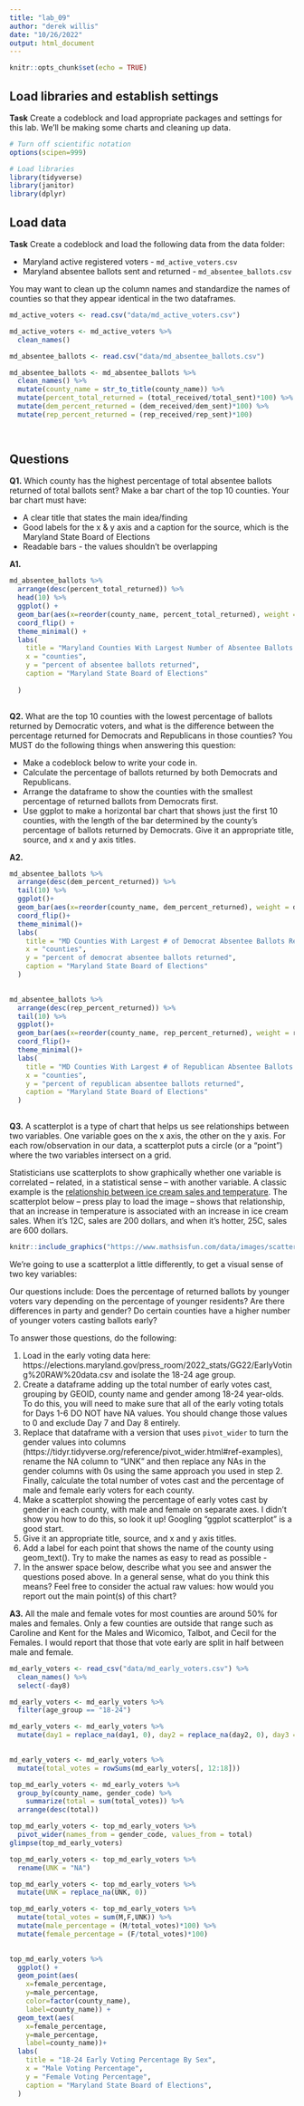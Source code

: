 ```yaml
---
title: "lab_09"
author: "derek willis"
date: "10/26/2022"
output: html_document
---
```


```r
knitr::opts_chunk$set(echo = TRUE)
```

## Load libraries and establish settings

**Task** Create a codeblock and load appropriate packages and settings for this lab. We'll be making some charts and cleaning up data.

```r
# Turn off scientific notation
options(scipen=999)

# Load libraries
library(tidyverse)
library(janitor)
library(dplyr)

```

## Load data

**Task** Create a codeblock and load the following data from the data folder:

* Maryland active registered voters - `md_active_voters.csv`
* Maryland absentee ballots sent and returned - `md_absentee_ballots.csv`

You may want to clean up the column names and standardize the names of counties so that they appear identical in the two dataframes.

```r
md_active_voters <- read.csv("data/md_active_voters.csv")

md_active_voters <- md_active_voters %>% 
  clean_names()

md_absentee_ballots <- read.csv("data/md_absentee_ballots.csv")

md_absentee_ballots <- md_absentee_ballots %>%
  clean_names() %>%
  mutate(county_name = str_to_title(county_name)) %>% 
  mutate(percent_total_returned = (total_received/total_sent)*100) %>% 
  mutate(dem_percent_returned = (dem_received/dem_sent)*100) %>% 
  mutate(rep_percent_returned = (rep_received/rep_sent)*100)

  
```

## Questions 

**Q1.** Which county has the highest percentage of total absentee ballots returned of total ballots sent? Make a bar chart of the top 10 counties. Your bar chart must have:

* A clear title that states the main idea/finding
* Good labels for the x & y axis and a caption for the source, which is the Maryland State Board of Elections
* Readable bars - the values shouldn't be overlapping

**A1.** 

```r
md_absentee_ballots %>%
  arrange(desc(percent_total_returned)) %>% 
  head(10) %>% 
  ggplot() +
  geom_bar(aes(x=reorder(county_name, percent_total_returned), weight = percent_total_returned))+
  coord_flip() +
  theme_minimal() +
  labs(
    title = "Maryland Counties With Largest Number of Absentee Ballots Returned",
    x = "counties",
    y = "percent of absentee ballots returned",
    caption = "Maryland State Board of Elections"
    
  )
  
```

**Q2.** What are the top 10 counties with the lowest percentage of ballots returned by Democratic voters, and what is the difference between the percentage returned for Democrats and Republicans in those counties? You MUST do the following things when answering this question:

* Make a codeblock below to write your code in.
* Calculate the percentage of ballots returned by both Democrats and Republicans.
* Arrange the dataframe to show the counties with the smallest percentage of returned ballots from Democrats first.
* Use ggplot to make a horizontal bar chart that shows just the first 10 counties, with the length of the bar determined by the county's percentage of ballots returned by Democrats. Give it an appropriate title, source, and x and y axis titles. 

**A2.** 
```r
md_absentee_ballots %>%
  arrange(desc(dem_percent_returned)) %>% 
  tail(10) %>% 
  ggplot()+
  geom_bar(aes(x=reorder(county_name, dem_percent_returned), weight = dem_percent_returned))+
  coord_flip()+
  theme_minimal()+
  labs(
    title = "MD Counties With Largest # of Democrat Absentee Ballots Returned",
    x = "counties",
    y = "percent of democrat absentee ballots returned",
    caption = "Maryland State Board of Elections"
  )
  
``` 
```r
md_absentee_ballots %>%
  arrange(desc(rep_percent_returned)) %>% 
  tail(10) %>% 
  ggplot()+
  geom_bar(aes(x=reorder(county_name, rep_percent_returned), weight = rep_percent_returned))+
  coord_flip()+
  theme_minimal()+
  labs(
    title = "MD Counties With Largest # of Republican Absentee Ballots Returned",
    x = "counties",
    y = "percent of republican absentee ballots returned",
    caption = "Maryland State Board of Elections"
  )
  
``` 

**Q3.**  A scatterplot is a type of chart that helps us see relationships between two variables. One variable goes on the x axis, the other on the y axis.  For each row/observation in our data, a scatterplot puts a circle (or a "point") where the two variables intersect on a grid. 

Statisticians use scatterplots to show graphically whether one variable is correlated -- related, in a statistical sense -- with another variable.  A classic example is the [relationship between ice cream sales and temperature](https://www.mathsisfun.com/data/scatter-xy-plots.html). The scatterplot below -- press play to load the image -- shows that relationship, that an increase in temperature is associated with an increase in ice cream sales. When it's 12C, sales are 200 dollars, and when it's hotter, 25C, sales are 600 dollars.

```r
knitr::include_graphics("https://www.mathsisfun.com/data/images/scatter-ice-cream1.svg")
```

We're going to use a scatterplot a little differently, to get a visual sense of two key variables: 

Our questions include: Does the percentage of returned ballots by younger voters vary depending on the percentage of younger residents? Are there differences in party and gender? Do certain counties have a higher number of younger voters casting ballots early?

To answer those questions, do the following:

1. Load in the early voting data here: https://elections.maryland.gov/press_room/2022_stats/GG22/EarlyVoting%20RAW%20data.csv and isolate the 18-24 age group.
2. Create a dataframe adding up the total number of early votes cast, grouping by GEOID, county name and gender among 18-24 year-olds. To do this, you will need to make sure that all of the early voting totals for Days 1-6 DO NOT have NA values. You should change those values to 0 and exclude Day 7 and Day 8 entirely.
3. Replace that dataframe with a version that uses `pivot_wider` to turn the gender values into columns (https://tidyr.tidyverse.org/reference/pivot_wider.html#ref-examples), rename the NA column to "UNK" and then replace any NAs in the gender columns with 0s using the same approach you used in step 2. Finally, calculate the total number of votes cast and the percentage of male and female early voters for each county.
4. Make a scatterplot showing the percentage of early votes cast by gender in each county, with male and female on separate axes. I didn't show you how to do this, so look it up! Googling "ggplot scatterplot" is a good start.
5. Give it an appropriate title, source, and x and y axis titles.
6. Add a label for each point that shows the name of the county using geom_text(). Try to make the names as easy to read as possible - 
7. In the answer space below, describe what you see and answer the questions posed above. In a general sense, what do you think this means? Feel free to consider the actual raw values: how would you report out the main point(s) of this chart?

**A3.** All the male and female votes for most counties are around 50% for males and females. Only a few counties are outside that range such as Caroline and Kent for the Males and Wicomico, Talbot, and Cecil for the Females. I would report that those that vote early are split in half between male and female. 
```r
md_early_voters <- read_csv("data/md_early_voters.csv") %>%  
  clean_names() %>%
  select(-day8)
```
```r
md_early_voters <- md_early_voters %>% 
  filter(age_group == "18-24")
```

```r
md_early_voters <- md_early_voters %>%
  mutate(day1 = replace_na(day1, 0), day2 = replace_na(day2, 0), day3 = replace_na(day3, 0), day4 = replace_na(day4, 0), day5 = replace_na(day5, 0), day6 = replace_na(day6, 0), day7 = replace_na(day7, 0))
  
```

```r
md_early_voters <- md_early_voters %>%
  mutate(total_votes = rowSums(md_early_voters[, 12:18]))

```


```r
top_md_early_voters <- md_early_voters %>% 
  group_by(county_name, gender_code) %>% 
    summarize(total = sum(total_votes)) %>% 
  arrange(desc(total))
```

```r
top_md_early_voters <- top_md_early_voters %>% 
  pivot_wider(names_from = gender_code, values_from = total)
glimpse(top_md_early_voters)
```


```r
top_md_early_voters <- top_md_early_voters %>% 
  rename(UNK = "NA")
```

```r
top_md_early_voters <- top_md_early_voters %>% 
  mutate(UNK = replace_na(UNK, 0))
```
 
```r
top_md_early_voters <- top_md_early_voters %>%
  mutate(total_votes = sum(M,F,UNK)) %>% 
  mutate(male_percentage = (M/total_votes)*100) %>% 
  mutate(female_percentage = (F/total_votes)*100)
  
```

```r
top_md_early_voters %>% 
  ggplot() +
  geom_point(aes(
    x=female_percentage, 
    y=male_percentage, 
    color=factor(county_name), 
    label=county_name)) + 
  geom_text(aes(
    x=female_percentage, 
    y=male_percentage, 
    label=county_name))+
  labs(
    title = "18-24 Early Voting Percentage By Sex",
    x = "Male Voting Percentage",
    y = "Female Voting Percentage",
    caption = "Maryland State Board of Elections",
  )
```
